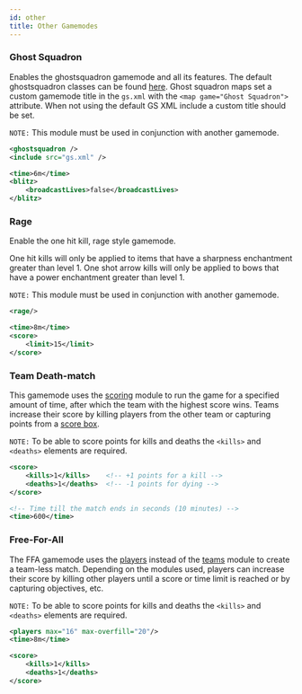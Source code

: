 ```yaml
---
id: other
title: Other Gamemodes
---
```


### Ghost Squadron

Enables the ghostsquadron gamemode and all its features.
The default ghostsquadron classes can be found [here](https://raw.githubusercontent.com/OvercastNetwork/maps.oc.tc/master/Blitz/GS/gs.xml).
Ghost squadron maps set a custom gamemode title in the `gs.xml` with the `<map game="Ghost Squadron">` attribute.
When not using the default GS XML include a custom title should be set.

`NOTE:` This module must be used in conjunction with another gamemode.

```xml
<ghostsquadron />
<include src="gs.xml" />

<time>6m</time>
<blitz>
    <broadcastLives>false</broadcastLives>
</blitz>
```

### Rage

Enable the one hit kill, rage style gamemode.

One hit kills will only be applied to items that have a sharpness enchantment greater than level 1. One shot arrow kills will only be applied to bows that have a power enchantment greater than level 1.

`NOTE:` This module must be used in conjunction with another gamemode.

```xml
<rage/>

<time>8m</time>
<score>
    <limit>15</limit>
</score>
```

### Team Death-match

This gamemode uses the [scoring](/modules/scoring) module to run the game for a specified amount of time, after which the team with the highest score wins. Teams increase their score by killing players from the other team or capturing points from a [score box](/modules/scoring#score_box).

`NOTE:` To be able to score points for kills and deaths the `<kills>` and `<deaths>` elements are required.

```xml
<score>
    <kills>1</kills>    <!-- +1 points for a kill -->
    <deaths>1</deaths>  <!-- -1 points for dying -->
</score>

<!-- Time till the match ends in seconds (10 minutes) -->
<time>600</time>
```

### Free-For-All

The FFA gamemode uses the [players](/modules/players) instead of the [teams](/modules/teams) module to create a team-less match.
Depending on the modules used, players can increase their score by killing other players until a score or time limit is reached or by capturing objectives, etc.

`NOTE:` To be able to score points for kills and deaths the `<kills>` and `<deaths>` elements are required.

```xml
<players max="16" max-overfill="20"/>
<time>8m</time>

<score>
    <kills>1</kills>
    <deaths>1</deaths>
</score>
```
